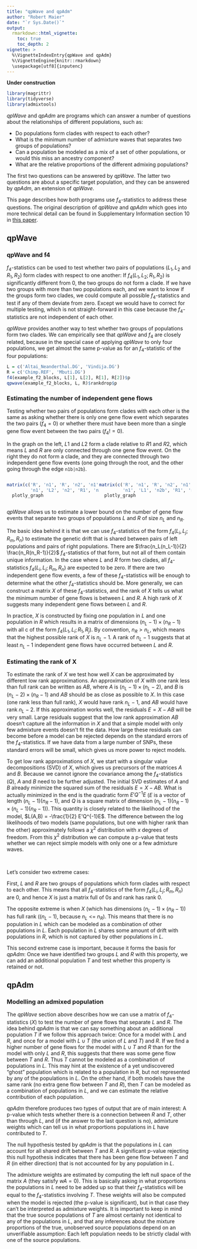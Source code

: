 ```yaml
---
title: "qpWave and qpAdm"
author: "Robert Maier"
date: "`r Sys.Date()`"
output:
  rmarkdown::html_vignette:
    toc: true
    toc_depth: 2
vignette: >
  %\VignetteIndexEntry{qpWave and qpAdm}
  %\VignetteEngine{knitr::rmarkdown}
  \usepackage[utf8]{inputenc}
---
```



**Under construction**

```r
library(magrittr)
library(tidyverse)
library(admixtools)
```

*qpWave* and *qpAdm* are programs which can answer a number of questions about the relationships of different populations, such as:

* Do populations form clades with respect to each other?
* What is the minimum number of admixture waves that separates two groups of populations?
* Can a population be modeled as a mix of a set of other populations, or would this miss an ancestry component?
* What are the relative proportions of the different admixing populations?

The first two questions can be answered by *qpWave*. The latter two questions are about a specific target population, and they can be answered by *qpAdm*, an extension of *qpWave*.

This page describes how both programs use $f_4$-statistics to address these questions.
The original description of *qpWave* and *qpAdm* which goes into more technical detail can be found in Supplementary Information section 10 in [this paper](https://www.nature.com/articles/nature14317).

## qpWave

### qpWave and f4

$f_4$-statistics can be used to test whether two pairs of populations ($L_1, L_2$ and $R_1, R_2$) form clades with respect to one another: If $f_4(L_1,L_2; R_1,R_2)$ is significantly different from 0, the two groups do not form a clade. If we have two groups with more than two populations each, and we want to know if the groups form two clades, we could compute all possible $f_4$-statistics and test if any of them deviate from zero. Except we would have to correct for multiple testing, which is not straight-forward in this case because the $f_4$-statistics are not independent of each other.

*qpWave* provides another way to test whether two groups of populations form two clades. We can empirically see that *qpWave* and $f_4$ are closely related, because in the special case of applying *qpWave* to only four populations, we get almost the same p-value as for an $f_4$-statistic of the four populations:

```r
L = c('Altai_Neanderthal.DG', 'Vindija.DG')
R = c('Chimp.REF', 'Mbuti.DG')
f4(example_f2_blocks, L[1], L[2], R[1], R[2])$p
qpwave(example_f2_blocks, L, R)$rankdrop$p
```

### Estimating the number of independent gene flows

Testing whether two pairs of populations form clades with each other is the same as asking whether there is only one gene flow event which separates the two pairs ($f_4 = 0$) or whether there must have been more than a single gene flow event between the two pairs ($f_4 != 0$).

In the graph on the left, $L1$ and $L2$ form a clade relative to $R1$ and $R2$, which means $L$ and $R$ are only connected through one gene flow event. On the right they do not form a clade, and they are connected through two independent gene flow events (one going through the root, and the other going through the edge `n1b|n2b`).

:::::: {style="display: flex"}

::: {style="width: 50%"}

```r
matrix(c('R', 'n1', 'R', 'n2', 'n1', 'L1',
         'n1', 'L2', 'n2', 'R1', 'n2', 'R2'), , 2, byrow = T) %>%
  plotly_graph
```

:::

::: {style="width: 50%"}

```r
matrix(c('R', 'n1', 'R', 'n2', 'n1', 'n1b', 'n1b', 'L2', 'n1b', 'n2b',
         'n1', 'L1', 'n2b', 'R1', 'n2', 'R2', 'n2', 'n2b'), , 2, byrow = T) %>%
  plotly_graph
```

:::

::::

*qpWave* allows us to estimate a lower bound on the number of gene flow events that separate two groups of populations $L$ and $R$ of size $n_L$ and $n_R$.

The basic idea behind it is that we can use $f_4$-statistics of the form $f_4(L_i, L_j; R_m, R_n)$ to estimate the genetic drift that is shared between pairs of left populations and pairs of right populations. There are $\frac{n_L(n_L-1)}{2} \frac{n_R(n_R-1)}{2}$ $f_4$-statistics of that form, but not all of them contain unique information. In the case where $L$ and $R$ form two clades, all $f_4$-statistics $f_4(L_i, L_j; R_m, R_n)$ are expected to be zero. If there are two independent gene flow events, a few of these $f_4$-statistics will be enough to determine what the other $f_4$-statistics should be. More generally, we can construct a matrix $X$ of these $f_4$-statistics, and the rank of $X$ tells us what the minimum number of gene flows is between $L$ and $R$. A high rank of $X$ suggests many independent gene flows between $L$ and $R$.

In practice, $X$ is constructed by fixing one population in $L$ and one population in $R$ which results in a matrix of dimensions $(n_L - 1) \times (n_R - 1)$ with all c of the form $f_4(L_1, L_i; R_1, R_j)$. By convention, $n_R > n_L$, which means that the highest possible rank of $X$ is $n_L - 1$. A rank of $n_L - 1$ suggests that at least $n_L - 1$ independent gene flows have occurred between $L$ and $R$.


### Estimating the rank of X

To estimate the rank of $X$ we test how well $X$ can be approximated by different low rank approximations. An approximation of $X$ with one rank less than full rank can be written as $AB$, where $A$ is $(n_L-1) \times (n_L-2)$, and $B$ is $(n_L-2) \times (n_R-1)$ and $AB$ should be as close as possible to $X$. In this case (one rank less than full rank), $X$ would have rank $n_L - 1$, and $AB$ would have rank $n_L - 2$. If this approximation works well, the residuals $E = X - AB$ will be very small. Large residuals suggest that the low rank approximation $AB$ doesn't capture all the information in $X$ and that a simple model with only few admixture events doesn't fit the data. How large these residuals can become before a model can be rejected depends on the standard errors of the $f_4$-statistics. If we have data from a large number of SNPs, these standard errors will be small, which gives us more power to reject models.

To get low rank approximations of $X$, we start with a singular value decompositions (SVD) of $X$, which gives us precursors of the matrices $A$ and $B$. Because we cannot ignore the covariance among the $f_4$-statistics ($Q$), $A$ and $B$ need to be further adjusted. The initial SVD estimates of $A$ and $B$ already minimize the squared sum of the residuals $E = X - AB$. What is actually minimized in the end is the quadratic form $E' Q^{-1} E$ ($E$ is a vector of length $(n_L - 1)(n_R - 1)$, and $Q$ is a square matrix of dimension $(n_L - 1)(n_R - 1) \times (n_L - 1)(n_R - 1)$). This quantity is closely related to the likelihood of the model, $L(A,B) = -\frac{1}{2} E'Q^{-1}E$.
The difference between the log likelihoods of two models (same populations, but one with higher rank than the other) approximately follows a $\chi^2$ distribution with $x$ degrees of freedom. From this $\chi^2$ distribution we can compute a p-value that tests whether we can reject simple models with only one or a few admixture waves.

<br>

Let's consider two extreme cases:

First, $L$ and $R$ are two groups of populations which form clades with respect to each other. This means that all $f_4$-statistics of the form $f_4(L_i, L_j; R_m, R_n)$ are $0$, and hence $X$ is just a matrix full of $0s$ and rank has rank $0$.

The opposite extreme is when $X$ (which has dimensions $(n_L - 1) \times (n_R - 1)$) has full rank ($(n_L - 1)$, because $n_L$ <= $n_R$). This means that there is no population in $L$ which can be modeled as a combination of other populations in $L$. Each population in $L$ shares some amount of drift with populations in $R$, which is not captured by other populations in $L$.

This second extreme case is important, because it forms the basis for *qpAdm*: Once we have identified two groups $L$ and $R$ with this property, we can add an additional population $T$ and test whether this property is retained or not.


## qpAdm

### Modelling an admixed population

The *qpWave* section above describes how we can use a matrix of $f_4$-statistics ($X$) to test the number of gene flows that separate $L$ and $R$. The idea behind *qpAdm* is that we can say something about an additional population $T$ if we follow this approach twice: Once for a model with $L$ and $R$, and once for a model with $L \cup T$ (the union of $L$ and $T$) and $R$. If we find a higher number of gene flows for the model with $L \cup T$ and $R$ than for the model with only $L$ and $R$, this suggests that there was some gene flow between $T$ and $R$. Thus $T$ cannot be modeled as a combination of populations in $L$. This may hint at the existence of a yet undiscovered “ghost” population which is related to a population in $R$, but not represented by any of the populations in $L$. On the other hand, if both models have the same rank (no extra gene flow between $T$ and $R$), then $T$ can be modeled as a combination of populations in $L$, and we can estimate the relative contribution of each population.

*qpAdm* therefore produces two types of output that are of main interest: A p-value which tests whether there is a connection between $R$ and $T$, other than through $L$, and (if the answer to the last question is no), admixture weights which can tell us in what proportions populations in $L$ have contributed to $T$.

The null hypothesis tested by *qpAdm* is that the populations in $L$ can account for all shared drift between $T$ and $R$. A significant p-value rejecting this null hypothesis indicates that there has been gene flow between $T$ and $R$ (in either direction) that is not accounted for by any population in $L$.

The admixture weights are estimated by computing the left null space of the matrix $A$ (they satisfy $w A = 0$). This is basically asking in what proportions the populations in $L$ need to be added up so that their $f_4$-statistics will be equal to the $f_4$-statistics involving $T$. These weights will also be computed when the model is rejected (the p-value is significant), but in that case they can't be interpreted as admixture weights.
It is important to keep in mind that the true source populations of $T$ are almost certainly not identical to any of the populations in $L$, and that any inferences about the mixture proportions of the true, unobserved source populations depend on an unverifiable assumption: Each left population needs to be strictly cladal with one of the source populations.





<!-- There are simpler methods which can model a population as a mixture of other populations. For example, variations of PCA or ADMIXTURE can model allele frequencies in one population as a linear combination of allele frequencies in other populations. These methods do not require a set of right populations, so why are they necessary in the qpAdm framework? The right populations serve two purposes: First, they allow us to test whether the L is sufficient to explain all variation in T, or whether there is evidence of shared drift between T and R which is not present in L. Second, they make it possible to assign the correct weights to populations in L even in cases where the populations in L have a complex demographic history. For this it is necessary that the populations in R are differentially related to the populations in L. -->
<!-- In most cases the sampled left populations L will not be the true source populations for T. However, the ancestry proportions of the true source populations can still be estimated accurately if each true source population forms a clade with its representative in L relative to all other modelled populations, and if the right populations are chosen such that no two left populations form a clade relative to all right populations. While the second assumption can be tested, the first assumption is untestable because it depends on potentially unobserved populations, which should be considered when interpreting qpAdm results. -->




